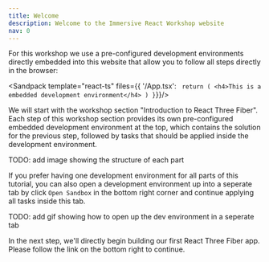 ```yaml
---
title: Welcome
description: Welcome to the Immersive React Workshop website
nav: 0
---
```


For this workshop we use a pre-configured development environments directly embedded into this website that allow you to follow all steps directly in the browser:

<Sandpack
  template="react-ts"
  files={{
    '/App.tsx': `
  return (
    <h4>This is a embedded development environment</h4>
  )
}`}}/>

We will start with the workshop section "Introduction to React Three Fiber". Each step of this workshop section provides its own pre-configured embedded development environment at the top, which contains the solution for the previous step, followed by tasks that should be applied inside the development environment.

TODO: add image showing the structure of each part

If you prefer having one development environment for all parts of this tutorial, you can also open a development environment up into a seperate tab by click `Open Sandbox` in the bottom right corner and continue applying all tasks inside this tab.

TODO: add gif showing how to open up the dev environment in a seperate tab

In the next step, we'll directly begin building our first React Three Fiber app. Please follow the link on the bottom right to continue.